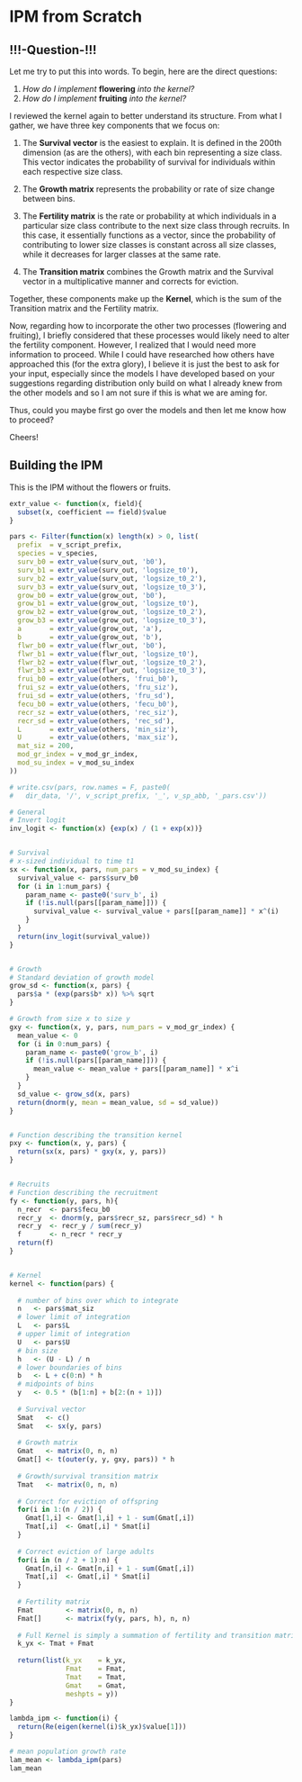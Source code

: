 # IPM from Scratch {#ipm_scratch}

## !!!-Question-!!!

Let me try to put this into words. To begin, here are the direct questions:

1. *How do I implement* **flowering** *into the kernel?*
2. *How do I implement* **fruiting** *into the kernel?*

I reviewed the kernel again to better understand its structure. From what I gather, we have three key components that we focus on:

1. The **Survival vector** is the easiest to explain. It is defined in the 200th dimension (as are the others), with each bin representing a size class. This vector indicates the probability of survival for individuals within each respective size class.
2. The **Growth matrix** represents the probability or rate of size change between bins.
3. The **Fertility matrix** is the rate or probability at which individuals in a particular size class contribute to the next size class through recruits. In this case, it essentially functions as a vector, since the probability of contributing to lower size classes is constant across all size classes, while it decreases for larger classes at the same rate.

4. The **Transition matrix** combines the Growth matrix and the Survival vector in a multiplicative manner and corrects for eviction.

Together, these components make up the **Kernel**, which is the sum of the Transition matrix and the Fertility matrix.

Now, regarding how to incorporate the other two processes (flowering and fruiting), I briefly considered that these processes would likely need to alter the fertility component. However, I realized that I would need more information to proceed. While I could have researched how others have approached this (for the extra glory), I believe it is just the best to ask for your input, especially since the models I have developed based on your suggestions regarding distribution only build on what I already knew from the other models and so I am not sure if this is what we are aming for.

Thus, could you maybe first go over the models and then let me know how to proceed? 

Cheers!


## Building the IPM

This is the IPM without the flowers or fruits.

```r
extr_value <- function(x, field){
  subset(x, coefficient == field)$value
}

pars <- Filter(function(x) length(x) > 0, list(
  prefix  = v_script_prefix,
  species = v_species,
  surv_b0 = extr_value(surv_out, 'b0'),
  surv_b1 = extr_value(surv_out, 'logsize_t0'),
  surv_b2 = extr_value(surv_out, 'logsize_t0_2'),
  surv_b3 = extr_value(surv_out, 'logsize_t0_3'),
  grow_b0 = extr_value(grow_out, 'b0'),
  grow_b1 = extr_value(grow_out, 'logsize_t0'),
  grow_b2 = extr_value(grow_out, 'logsize_t0_2'),
  grow_b3 = extr_value(grow_out, 'logsize_t0_3'),
  a       = extr_value(grow_out, 'a'),
  b       = extr_value(grow_out, 'b'),
  flwr_b0 = extr_value(flwr_out, 'b0'),
  flwr_b1 = extr_value(flwr_out, 'logsize_t0'),
  flwr_b2 = extr_value(flwr_out, 'logsize_t0_2'),
  flwr_b3 = extr_value(flwr_out, 'logsize_t0_3'),
  frui_b0 = extr_value(others, 'frui_b0'),
  frui_sz = extr_value(others, 'fru_siz'),
  frui_sd = extr_value(others, 'fru_sd'),
  fecu_b0 = extr_value(others, 'fecu_b0'),
  recr_sz = extr_value(others, 'rec_siz'),
  recr_sd = extr_value(others, 'rec_sd'),
  L       = extr_value(others, 'min_siz'),
  U       = extr_value(others, 'max_siz'),
  mat_siz = 200,
  mod_gr_index = v_mod_gr_index,
  mod_su_index = v_mod_su_index
))

# write.csv(pars, row.names = F, paste0(
#   dir_data, '/', v_script_prefix, '_', v_sp_abb, '_pars.csv'))
```


```r
# General 
# Invert logit
inv_logit <- function(x) {exp(x) / (1 + exp(x))}


# Survival
# x-sized individual to time t1
sx <- function(x, pars, num_pars = v_mod_su_index) {
  survival_value <- pars$surv_b0
  for (i in 1:num_pars) {
    param_name <- paste0('surv_b', i)
    if (!is.null(pars[[param_name]])) {
      survival_value <- survival_value + pars[[param_name]] * x^(i)
    }
  }
  return(inv_logit(survival_value))
}


# Growth
# Standard deviation of growth model
grow_sd <- function(x, pars) {
  pars$a * (exp(pars$b* x)) %>% sqrt 
}

# Growth from size x to size y
gxy <- function(x, y, pars, num_pars = v_mod_gr_index) {
  mean_value <- 0
  for (i in 0:num_pars) {
    param_name <- paste0('grow_b', i)
    if (!is.null(pars[[param_name]])) {
      mean_value <- mean_value + pars[[param_name]] * x^i
    }
  }
  sd_value <- grow_sd(x, pars)
  return(dnorm(y, mean = mean_value, sd = sd_value))
}


# Function describing the transition kernel
pxy <- function(x, y, pars) {
  return(sx(x, pars) * gxy(x, y, pars))
}


# Recruits
# Function describing the recruitment 
fy <- function(y, pars, h){
  n_recr  <- pars$fecu_b0
  recr_y  <- dnorm(y, pars$recr_sz, pars$recr_sd) * h
  recr_y  <- recr_y / sum(recr_y)
  f       <- n_recr * recr_y
  return(f)
}


# Kernel
kernel <- function(pars) {
  
  # number of bins over which to integrate
  n   <- pars$mat_siz 
  # lower limit of integration
  L   <- pars$L  
  # upper limit of integration
  U   <- pars$U       
  # bin size
  h   <- (U - L) / n  
  # lower boundaries of bins
  b   <- L + c(0:n) * h             
  # midpoints of bins
  y   <- 0.5 * (b[1:n] + b[2:(n + 1)]) 
  
  # Survival vector
  Smat   <- c()
  Smat   <- sx(y, pars)
  
  # Growth matrix
  Gmat   <- matrix(0, n, n)
  Gmat[] <- t(outer(y, y, gxy, pars)) * h
  
  # Growth/survival transition matrix
  Tmat   <- matrix(0, n, n)
  
  # Correct for eviction of offspring
  for(i in 1:(n / 2)) {
    Gmat[1,i] <- Gmat[1,i] + 1 - sum(Gmat[,i])
    Tmat[,i]  <- Gmat[,i] * Smat[i]
  }
  
  # Correct eviction of large adults
  for(i in (n / 2 + 1):n) {
    Gmat[n,i] <- Gmat[n,i] + 1 - sum(Gmat[,i])
    Tmat[,i]  <- Gmat[,i] * Smat[i]
  }
  
  # Fertility matrix
  Fmat        <- matrix(0, n, n)
  Fmat[]      <- matrix(fy(y, pars, h), n, n)
  
  # Full Kernel is simply a summation of fertility and transition matrices
  k_yx <- Tmat + Fmat 
  
  return(list(k_yx    = k_yx,
              Fmat    = Fmat,
              Tmat    = Tmat,
              Gmat    = Gmat,
              meshpts = y))
}

lambda_ipm <- function(i) {
  return(Re(eigen(kernel(i)$k_yx)$value[1]))
}

# mean population growth rate
lam_mean <- lambda_ipm(pars)
lam_mean
```

